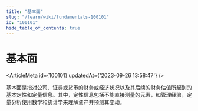```yaml
---
title: "基本面"
slug: "/learn/wiki/fundamentals-100101"
id: "100101"
hide_table_of_contents: true
---
```



# 基本面

<ArticleMeta id={100101} updatedAt={'2023-09-26 13:58:47'} />
<div className='border-solid border-b border-t-0 my-4 border-[var(--ifm-color-gray-300)]' />

基本面是指对公司、证券或货币的财务或经济状况以及其后续的财务估值所起到的基本定性和定量信息。其中，定性信息包括不能直接测量的元素，如管理经验，定量分析使用数学和统计学来理解资产并预测其变动。
